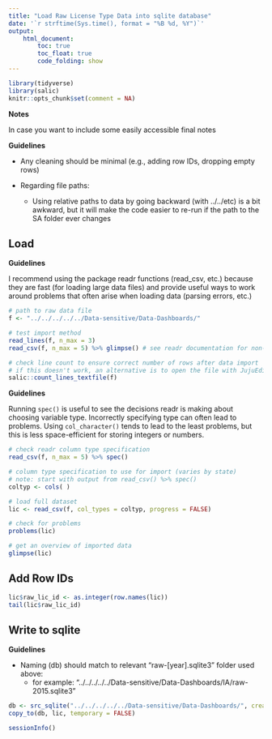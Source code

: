 ```yaml
---
title: "Load Raw License Type Data into sqlite database"
date: '`r strftime(Sys.time(), format = "%B %d, %Y")`'
output: 
    html_document:
        toc: true
        toc_float: true
        code_folding: show
---
```


```r
library(tidyverse)
library(salic)
knitr::opts_chunk$set(comment = NA)
```

**Notes**

In case you want to include some easily accessible final notes

**Guidelines**

- Any cleaning should be minimal (e.g., adding row IDs, dropping empty rows)

- Regarding file paths:
    + Using relative paths to data by going backward (with ../../etc) is a bit awkward, but it will make the code easier to re-run if the path to the SA folder ever changes


## Load

**Guidelines**

I recommend using the package readr functions (read_csv, etc.) because they are fast (for loading large data files) and provide useful ways to work around problems that often arise when loading data (parsing errors, etc.)

```r
# path to raw data file
f <- "../../../../../Data-sensitive/Data-Dashboards/"

# test import method
read_lines(f, n_max = 3)
read_csv(f, n_max = 5) %>% glimpse() # see readr documentation for non-csv formats

# check line count to ensure correct number of rows after data import
# if this doesn't work, an alternative is to open the file with JujuEdit
salic::count_lines_textfile(f)
```


**Guidelines** 

Running `spec()` is useful to see the decisions readr is making about choosing variable type. Incorrectly specifying type can often lead to problems. Using `col_character()` tends to lead to the least problems, but this is less space-efficient for storing integers or numbers.

```r
# check readr column type specification
read_csv(f, n_max = 5) %>% spec() 

# column type specification to use for import (varies by state)
# note: start with output from read_csv() %>% spec()
coltyp <- cols( )

# load full dataset
lic <- read_csv(f, col_types = coltyp, progress = FALSE)

# check for problems
problems(lic)

# get an overview of imported data
glimpse(lic)
```


## Add Row IDs

```r
lic$raw_lic_id <- as.integer(row.names(lic))
tail(lic$raw_lic_id)
```


## Write to sqlite

**Guidelines**

- Naming (db) should match to relevant "raw-[year].sqlite3" folder used above:
    + for example: "../../../../../Data-sensitive/Data-Dashboards/IA/raw-2015.sqlite3"

```r
db <- src_sqlite("../../../../../Data-sensitive/Data-Dashboards/", create = TRUE)
copy_to(db, lic, temporary = FALSE)
```

```r
sessionInfo()
```
